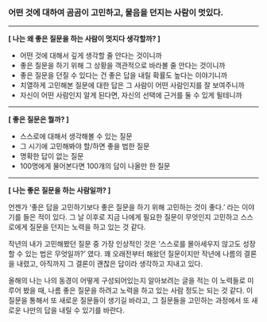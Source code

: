 ### 어떤 것에 대하여 곰곰이 고민하고, 물음을 던지는 사람이 멋있다.

---

**[ 나는 왜 좋은 질문을 하는 사람이 멋지다 생각할까? ]**

- 어떤 것에 대해서 깊게 생각할 줄 안다는 것이니까
- 좋은 질문을 하기 위해 그 상황을 객관적으로 바라볼 줄 안다는 것이니까
- 좋은 질문을 던질 수 있다는 건 좋은 답을 내릴 확률도 높다는 이야기니까
- 치열하게 고민해본 질문에 대한 답은 그 사람이 어떤 사람인지를 잘 보여주니까
- 자신이 어떤 사람인지 알게 된다면, 자신의 선택에 근거를 둘 수 있게 될테니까

---

**[ 좋은 질문은 뭘까? ]**

- 스스로에 대해서 생각해볼 수 있는 질문
- 그 시기에 고민해봐야 할/하면 좋을 법한 질문
- 명확한 답이 없는 질문
- 100명에게 물어본다면 100개의 답이 나올만 한 질문

---

**[ 나는 좋은 질문을 하는 사람일까? ]**

언젠가 ‘좋은 답을 고민하기보다 좋은 질문을 하기 위해 고민하는 것이 좋다.’ 라는 이야기를 들은 적이 있다. 그 날 이후로 지금 나에게 필요한 질문이 무엇인지 고민하고 스스로에게 질문을 던지는 노력을 하고 있는 것 같다.

작년의 내가 고민해봤던 질문 중 가장 인상적인 것은 ‘스스로를 몰아세우지 않고도 성장할 수 있는 법은 무엇일까?’ 였다. 꽤 오래전부터 해왔던 질문이지만 작년에 나름의 결론을 내렸고, 아직까지 그 결론이 괜찮은 답이라 생각하고 지내고 있다.

올해의 나는 나의 동경이 어떻게 구성되어있는지 알아보려는 글을 적는 이 노력들로 미루어 봤을 때, 나름 좋은 질문을 하려고 노력을 하고 있는 사람 정도는 되는 것 같다. 이 질문을 통해서 또 새로운 질문들이 생기길 바라고, 그 질문들을 고민하는 과정에서 또 새로운 나만의 답을 내릴 수 있기를 바란다.

